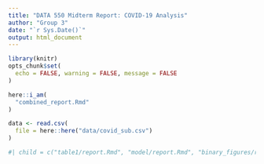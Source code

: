 ```yaml
---
title: "DATA 550 Midterm Report: COVID-19 Analysis"
author: "Group 3"
date: "`r Sys.Date()`"
output: html_document
---
```


```r
library(knitr)
opts_chunk$set(
  echo = FALSE, warning = FALSE, message = FALSE
)
```

```r
here::i_am(
  "combined_report.Rmd"
)

data <- read.csv(
  file = here::here("data/covid_sub.csv") 
)
```

```r
#| child = c("table1/report.Rmd", "model/report.Rmd", "binary_figures/report.Rmd", "continuous_figures/report.Rmd")
```